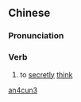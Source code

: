 ==Chinese==
{{zh-forms}}

===Pronunciation===
{{zh-pron
|m=àncǔn
|cat=v
}}

===Verb===
{{zh-verb}}

# {{lb|zh|archaic}} to [[secretly]] [[think]]

[[Category:Mandarin archaic terms|an4cun3]]